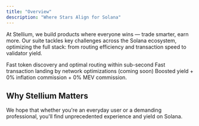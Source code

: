 ```yaml
---
title: "Overview"
description: "Where Stars Align for Solana"
---
```


At Stellium, we build products where everyone wins — trade smarter, earn more.
Our suite tackles key challenges across the Solana ecosystem, optimizing the full stack: from routing efficiency and transaction speed to validator yield.

<CardGroup cols={3}>
  <Card title="Super-Efficient Routing" icon="route" href="./dex-routing">
    Fast token discovery and optimal routing within sub-second
  </Card>
  <Card title="Fast Transaction Landing" icon="bolt" href="./fast-tx-landing">
    Fast transaction landing by network optimizations (coming soon)
  </Card>
  <Card
    title="Optimized Validator Yield"
    icon="chart-line-up"
    href="./native-staking"
  >
    Boosted yield + 0% inflation commission + 0% MEV commission.
  </Card>
</CardGroup>

## Why Stellium Matters

We hope that whether you're an everyday user or a demanding professional, you'll find unprecedented experience and yield on Solana.

